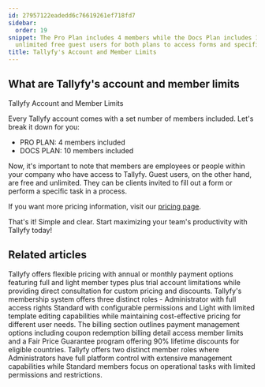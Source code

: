 ```yaml
---
id: 27957122eadedd6c76619261ef718fd7
sidebar:
  order: 19
snippet: The Pro Plan includes 4 members while the Docs Plan includes 10 members with
  unlimited free guest users for both plans to access forms and specific tasks.
title: Tallyfy's Account and Member Limits
---
```


## What are Tallyfy's account and member limits

Tallyfy Account and Member Limits

Every Tallyfy account comes with a set number of members included. Let's break it down for you:

- PRO PLAN: 4 members included
- DOCS PLAN: 10 members included

Now, it's important to note that members are employees or people within your company who have access to Tallyfy. Guest users, on the other hand, are free and unlimited. They can be clients invited to fill out a form or perform a specific task in a process.

If you want more pricing information, visit our [pricing page](https://tallyfy.com/pricing/).

That's it! Simple and clear. Start maximizing your team's productivity with Tallyfy today!


## Related articles
<CardGrid>
<LinkTitleCard header="<b>Pro > Pricing</b>" href="/products/pro/pricing/" > Tallyfy offers flexible pricing with annual or monthly payment options featuring full and light member types plus trial account limitations while providing direct consultation for custom pricing and discounts. </LinkTitleCard>
<LinkTitleCard header="<b>Documenting > Members</b>" href="/products/pro/documenting/members/" > Tallyfy's membership system offers three distinct roles - Administrator with full access rights Standard with configurable permissions and Light with limited template editing capabilities while maintaining cost-effective pricing for different user needs. </LinkTitleCard>
<LinkTitleCard header="<b>Settings > Billing</b>" href="/products/pro/settings/billing/" > The billing section outlines payment management options including coupon redemption billing detail access member limits and a Fair Price Guarantee program offering 90% lifetime discounts for eligible countries. </LinkTitleCard>
<LinkTitleCard header="<b>Members > Standard and Admin members</b>" href="/products/pro/documenting/members/standard-admin-members/" > Tallyfy offers two distinct member roles where Administrators have full platform control with extensive management capabilities while Standard members focus on operational tasks with limited permissions and restrictions. </LinkTitleCard>
</CardGrid>